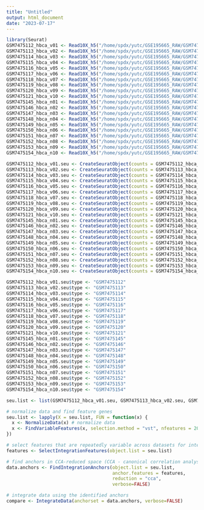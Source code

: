 ```yaml
---
title: "Untitled"
output: html_document
date: "2023-07-17"
---
```


```r
library(Seurat)
GSM7475112_hbca_v01 <- Read10X_h5("/home/spdx/yutc/GSE195665_RAW/GSM7475112_hbca_v01_filtered_feature_bc_matrix.h5")
GSM7475113_hbca_v02 <- Read10X_h5("/home/spdx/yutc/GSE195665_RAW/GSM7475113_hbca_v02_filtered_feature_bc_matrix.h5")
GSM7475114_hbca_v03 <- Read10X_h5("/home/spdx/yutc/GSE195665_RAW/GSM7475114_hbca_v03_filtered_feature_bc_matrix.h5")
GSM7475115_hbca_v04 <- Read10X_h5("/home/spdx/yutc/GSE195665_RAW/GSM7475115_hbca_v04_filtered_feature_bc_matrix.h5")
GSM7475116_hbca_v05 <- Read10X_h5("/home/spdx/yutc/GSE195665_RAW/GSM7475116_hbca_v05_filtered_feature_bc_matrix.h5")
GSM7475117_hbca_v06 <- Read10X_h5("/home/spdx/yutc/GSE195665_RAW/GSM7475117_hbca_v06_filtered_feature_bc_matrix.h5")
GSM7475118_hbca_v07 <- Read10X_h5("/home/spdx/yutc/GSE195665_RAW/GSM7475118_hbca_v07_filtered_feature_bc_matrix.h5")
GSM7475119_hbca_v08 <- Read10X_h5("/home/spdx/yutc/GSE195665_RAW/GSM7475119_hbca_v08_filtered_feature_bc_matrix.h5")
GSM7475120_hbca_v09 <- Read10X_h5("/home/spdx/yutc/GSE195665_RAW/GSM7475120_hbca_v09_filtered_feature_bc_matrix.h5")
GSM7475121_hbca_v10 <- Read10X_h5("/home/spdx/yutc/GSE195665_RAW/GSM7475121_hbca_v10_filtered_feature_bc_matrix.h5")
GSM7475145_hbca_n01 <- Read10X_h5("/home/spdx/yutc/GSE195665_RAW/GSM7475145_hbca_n01_filtered_feature_bc_matrix.h5")
GSM7475146_hbca_n02 <- Read10X_h5("/home/spdx/yutc/GSE195665_RAW/GSM7475146_hbca_n02_filtered_feature_bc_matrix.h5")
GSM7475147_hbca_n03 <- Read10X_h5("/home/spdx/yutc/GSE195665_RAW/GSM7475147_hbca_n03_filtered_feature_bc_matrix.h5")
GSM7475148_hbca_n04 <- Read10X_h5("/home/spdx/yutc/GSE195665_RAW/GSM7475148_hbca_n04_filtered_feature_bc_matrix.h5")
GSM7475149_hbca_n05 <- Read10X_h5("/home/spdx/yutc/GSE195665_RAW/GSM7475149_hbca_n05_filtered_feature_bc_matrix.h5")
GSM7475150_hbca_n06 <- Read10X_h5("/home/spdx/yutc/GSE195665_RAW/GSM7475150_hbca_n06_filtered_feature_bc_matrix.h5")
GSM7475151_hbca_n07 <- Read10X_h5("/home/spdx/yutc/GSE195665_RAW/GSM7475151_hbca_n07_filtered_feature_bc_matrix.h5")
GSM7475152_hbca_n08 <- Read10X_h5("/home/spdx/yutc/GSE195665_RAW/GSM7475152_hbca_n08_filtered_feature_bc_matrix.h5")
GSM7475153_hbca_n09 <- Read10X_h5("/home/spdx/yutc/GSE195665_RAW/GSM7475153_hbca_n09_filtered_feature_bc_matrix.h5")
GSM7475154_hbca_n10 <- Read10X_h5("/home/spdx/yutc/GSE195665_RAW/GSM7475154_hbca_n10_filtered_feature_bc_matrix.h5")
```


```r
GSM7475112_hbca_v01.seu <- CreateSeuratObject(counts = GSM7475112_hbca_v01)
GSM7475113_hbca_v02.seu <- CreateSeuratObject(counts = GSM7475113_hbca_v02)
GSM7475114_hbca_v03.seu <- CreateSeuratObject(counts = GSM7475114_hbca_v03)
GSM7475115_hbca_v04.seu <- CreateSeuratObject(counts = GSM7475115_hbca_v04)
GSM7475116_hbca_v05.seu <- CreateSeuratObject(counts = GSM7475116_hbca_v05)
GSM7475117_hbca_v06.seu <- CreateSeuratObject(counts = GSM7475117_hbca_v06)
GSM7475118_hbca_v07.seu <- CreateSeuratObject(counts = GSM7475118_hbca_v07)
GSM7475119_hbca_v08.seu <- CreateSeuratObject(counts = GSM7475119_hbca_v08)
GSM7475120_hbca_v09.seu <- CreateSeuratObject(counts = GSM7475120_hbca_v09)
GSM7475121_hbca_v10.seu <- CreateSeuratObject(counts = GSM7475121_hbca_v10)
GSM7475145_hbca_n01.seu <- CreateSeuratObject(counts = GSM7475145_hbca_n01)
GSM7475146_hbca_n02.seu <- CreateSeuratObject(counts = GSM7475146_hbca_n02)
GSM7475147_hbca_n03.seu <- CreateSeuratObject(counts = GSM7475147_hbca_n03)
GSM7475148_hbca_n04.seu <- CreateSeuratObject(counts = GSM7475148_hbca_n04)
GSM7475149_hbca_n05.seu <- CreateSeuratObject(counts = GSM7475149_hbca_n05)
GSM7475150_hbca_n06.seu <- CreateSeuratObject(counts = GSM7475150_hbca_n06)
GSM7475151_hbca_n07.seu <- CreateSeuratObject(counts = GSM7475151_hbca_n07)
GSM7475152_hbca_n08.seu <- CreateSeuratObject(counts = GSM7475152_hbca_n08)
GSM7475153_hbca_n09.seu <- CreateSeuratObject(counts = GSM7475153_hbca_n09)
GSM7475154_hbca_n10.seu <- CreateSeuratObject(counts = GSM7475154_hbca_n10)
```

```r
GSM7475112_hbca_v01.seu$type <- "GSM7475112"
GSM7475113_hbca_v02.seu$type <- "GSM7475113"
GSM7475114_hbca_v03.seu$type <- "GSM7475114"
GSM7475115_hbca_v04.seu$type <- "GSM7475115"
GSM7475116_hbca_v05.seu$type <- "GSM7475116"
GSM7475117_hbca_v06.seu$type <- "GSM7475117"
GSM7475118_hbca_v07.seu$type <- "GSM7475118"
GSM7475119_hbca_v08.seu$type <- "GSM7475119"
GSM7475120_hbca_v09.seu$type <- "GSM7475120"
GSM7475121_hbca_v10.seu$type <- "GSM7475121"
GSM7475145_hbca_n01.seu$type <- "GSM7475145"
GSM7475146_hbca_n02.seu$type <- "GSM7475146"
GSM7475147_hbca_n03.seu$type <- "GSM7475147"
GSM7475148_hbca_n04.seu$type <- "GSM7475148"
GSM7475149_hbca_n05.seu$type <- "GSM7475149"
GSM7475150_hbca_n06.seu$type <- "GSM7475150"
GSM7475151_hbca_n07.seu$type <- "GSM7475151"
GSM7475152_hbca_n08.seu$type <- "GSM7475152"
GSM7475153_hbca_n09.seu$type <- "GSM7475153"
GSM7475154_hbca_n10.seu$type <- "GSM7475154"
```





```r
seu.list <- list(GSM7475112_hbca_v01.seu, GSM7475113_hbca_v02.seu, GSM7475114_hbca_v03.seu, GSM7475115_hbca_v04.seu,GSM7475116_hbca_v05.seu,GSM7475117_hbca_v06.seu,GSM7475118_hbca_v07.seu,GSM7475119_hbca_v08.seu,GSM7475120_hbca_v09.seu,GSM7475121_hbca_v10.seu,GSM7475145_hbca_n01.seu,GSM7475146_hbca_n02.seu,GSM7475147_hbca_n03.seu,GSM7475148_hbca_n04.seu,GSM7475149_hbca_n05.seu,GSM7475150_hbca_n06.seu,GSM7475151_hbca_n07.seu,GSM7475152_hbca_n08.seu,GSM7475153_hbca_n09.seu,GSM7475154_hbca_n10.seu)

# normalize data and find feature genes
seu.list <- lapply(X = seu.list, FUN = function(x) {
  x <- NormalizeData(x) # normalize data
  x <- FindVariableFeatures(x, selection.method = "vst", nfeatures = 2000)
})

# select features that are repeatedly variable across datasets for integration
features <- SelectIntegrationFeatures(object.list = seu.list)

# find anchors in CCA-reduced space (CCA - canonical correlation analysis)
data.anchors <- FindIntegrationAnchors(object.list = seu.list, 
                                       anchor.features = features,
                                       reduction = "cca", 
                                       verbose=FALSE)

# integrate data using the identified anchors
compare <- IntegrateData(anchorset = data.anchors, verbose=FALSE)
```

